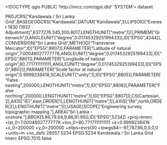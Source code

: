 <!DOCTYPE qgis PUBLIC 'http://mrcc.com/qgis.dtd' 'SYSTEM'>
<qgis version="3.34.11-Prizren">
  <identifier></identifier>
  <parentidentifier></parentidentifier>
  <language></language>
  <type>dataset</type>
  <title></title>
  <abstract></abstract>
  <links/>
  <dates/>
  <fees></fees>
  <encoding></encoding>
  <crs>
    <spatialrefsys nativeFormat="Wkt">
      <wkt>PROJCRS["Kandawala / Sri Lanka Grid",BASEGEOGCRS["Kandawala",DATUM["Kandawala",ELLIPSOID["Everest 1830 (1937 Adjustment)",6377276.345,300.8017,LENGTHUNIT["metre",1]]],PRIMEM["Greenwich",0,ANGLEUNIT["degree",0.0174532925199433]],ID["EPSG",4244]],CONVERSION["Sri Lanka Grid",METHOD["Transverse Mercator",ID["EPSG",9807]],PARAMETER["Latitude of natural origin",7.00048027777778,ANGLEUNIT["degree",0.0174532925199433],ID["EPSG",8801]],PARAMETER["Longitude of natural origin",80.7717111111111,ANGLEUNIT["degree",0.0174532925199433],ID["EPSG",8802]],PARAMETER["Scale factor at natural origin",0.9999238418,SCALEUNIT["unity",1],ID["EPSG",8805]],PARAMETER["False easting",200000,LENGTHUNIT["metre",1],ID["EPSG",8806]],PARAMETER["False northing",200000,LENGTHUNIT["metre",1],ID["EPSG",8807]]],CS[Cartesian,2],AXIS["(E)",east,ORDER[1],LENGTHUNIT["metre",1]],AXIS["(N)",north,ORDER[2],LENGTHUNIT["metre",1]],USAGE[SCOPE["Engineering survey, topographic mapping."],AREA["Sri Lanka - onshore."],BBOX[5.86,79.64,9.88,81.95]],ID["EPSG",5234]]</wkt>
      <proj4>+proj=tmerc +lat_0=7.00048027777778 +lon_0=80.7717111111111 +k=0.9999238418 +x_0=200000 +y_0=200000 +ellps=evrst30 +towgs84=-97,787,86,0,0,0,0 +units=m +no_defs</proj4>
      <srsid>28057</srsid>
      <srid>5234</srid>
      <authid>EPSG:5234</authid>
      <description>Kandawala / Sri Lanka Grid</description>
      <projectionacronym>tmerc</projectionacronym>
      <ellipsoidacronym>EPSG:7015</ellipsoidacronym>
      <geographicflag>false</geographicflag>
    </spatialrefsys>
  </crs>
  <extent/>
</qgis>
